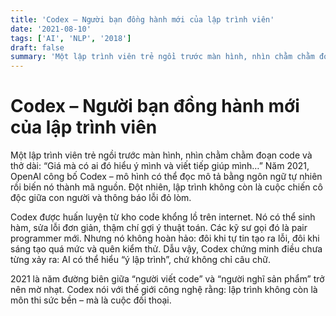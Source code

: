 ```yaml
---
title: 'Codex – Người bạn đồng hành mới của lập trình viên'
date: '2021-08-10'
tags: ['AI', 'NLP', '2018']
draft: false
summary: 'Một lập trình viên trẻ ngồi trước màn hình, nhìn chằm chằm đoạn code và thở dài: “Giá mà có ai đó hi'
---
```


# Codex – Người bạn đồng hành mới của lập trình viên

Một lập trình viên trẻ ngồi trước màn hình, nhìn chằm chằm đoạn code và thở dài: “Giá mà có ai đó hiểu ý mình và viết tiếp giúp mình…” Năm 2021, OpenAI công bố Codex – mô hình có thể đọc mô tả bằng ngôn ngữ tự nhiên rồi biến nó thành mã nguồn. Đột nhiên, lập trình không còn là cuộc chiến cô độc giữa con người và thông báo lỗi đỏ lòm.

Codex được huấn luyện từ kho code khổng lồ trên internet. Nó có thể sinh hàm, sửa lỗi đơn giản, thậm chí gợi ý thuật toán. Các kỹ sư gọi đó là pair programmer mới. Nhưng nó không hoàn hảo: đôi khi tự tin tạo ra lỗi, đôi khi sáng tạo quá mức và quên kiểm thử. Dẫu vậy, Codex chứng minh điều chưa từng xảy ra: AI có thể hiểu “ý lập trình”, chứ không chỉ câu chữ.

2021 là năm đường biên giữa “người viết code” và “người nghĩ sản phẩm” trở nên mờ nhạt. Codex nói với thế giới công nghệ rằng: lập trình không còn là môn thi sức bền – mà là cuộc đối thoại.